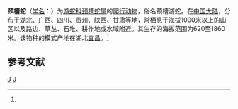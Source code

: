 {{Speciesbox 
| taxon = Rhabdophis nuchalis
| binomial_authority = (Boulenger, 1891)<ref name='id4706'>{{cite web| url =http://www.bioinfo.cn/db05/BjdwSpecies.php?action=view&id=4706| title =颈槽蛇| work =《中国动物物种编目数据库》| publisher =中国科学院微生物研究所| author =中国科学院动物研究所| accessdate =2009-04-11| deadurl =yes| archiveurl =https://web.archive.org/web/20160305055938/http://www.bioinfo.cn/db05/BjdwSpecies.php?action=view&id=4706| archivedate =2016-03-05}}</ref>
}}

'''颈槽蛇'''（[[学名|学名]]：{{lang|la|''Rhabdophis nuchalis''}}）为[[游蛇科|游蛇科]][[颈槽蛇属|颈槽蛇属]]的[[爬行动物|爬行动物]]，俗名颈槽游蛇。在[[中国大陆|中国大陆]]，分布于[[湖北|湖北]]、[[广西|广西]]、[[四川|四川]]、[[贵州|贵州]]、[[陕西|陕西]]、[[甘肃|甘肃]]等地，常栖息于海拔1000米以上的山区以及路边、草丛、石堆、耕作地或水域附近。其生存的海拔范围为620至1860米。该物种的模式产地在湖北[[宜昌|宜昌]]。<ref name='id4706'/>

== 参考文献 ==
{{reflist}}

{{taxonbar}}
[[Category:_1891年描述的动物|J]]
[[Category:颈槽蛇属|J]]